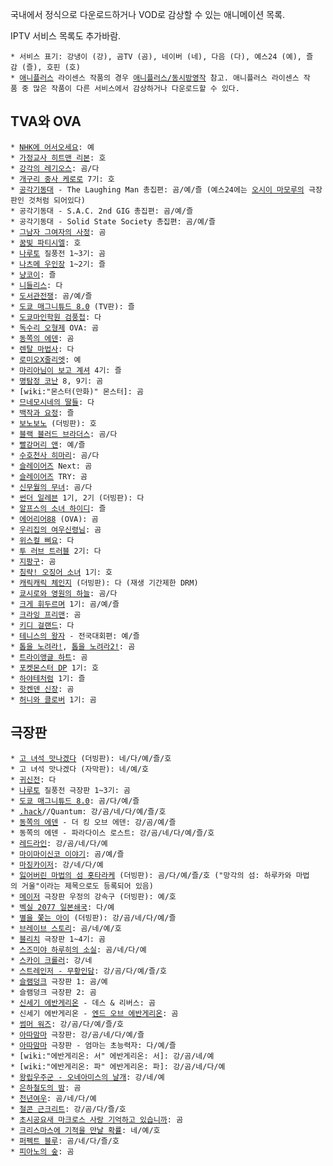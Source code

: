 국내에서 정식으로 다운로드하거나 VOD로 감상할 수 있는 애니메이션 목록.

IPTV 서비스 목록도 추가바람.

 * 서비스 표기: 강냉이 (강), 곰TV (곰), 네이버 (네), 다음 (다), 예스24 (예), 즐감 (즐), 호핀 (호)
 * [[애니플러스]] 라이센스 작품의 경우 [[애니플러스/동시방영작]] 참고. 애니플러스 라이센스 작품 중 많은 작품이 다른 서비스에서 감상하거나 다운로드할 수 있다.

== TVA와 OVA ==
 * [[NHK에 어서오세요]]: 예
 * [[가정교사 히트맨 리본]]: 호
 * [[강각의 레기오스]]: 곰/다
 * [[개구리 중사 케로로]] 7기: 호
 * [[공각기동대]] - The Laughing Man 총집편: 곰/예/즐 (예스24에는 [[오시이 마모루]]의 극장판인 것처럼 되어있다)
 * 공각기동대 - S.A.C. 2nd GIG 총집편: 곰/예/즐
 * 공각기동대 - Solid State Society 총집편: 곰/예/즐
 * [[그남자 그여자의 사정]]: 곰
 * [[꿈빛 파티시엘]]: 호
 * [[나루토]] 질풍전 1~3기: 곰
 * [[나츠메 우인장]] 1~2기: 즐
 * [[냥코이]]: 즐
 * [[니들리스]]: 다
 * [[도서관전쟁]]: 곰/예/즐
 * [[도쿄 매그니튜드 8.0]] (TV판): 즐
 * [[도쿄마인학원 검풍첩]]: 다
 * [[독수리 오형제]] OVA: 곰
 * [[동쪽의 에덴]]: 곰
 * [[렌탈 마법사]]: 다
 * [[로미오X줄리엣]]: 예
 * [[마리아님이 보고 계셔]] 4기: 즐
 * [[명탐정 코난]] 8, 9기: 곰
 * [wiki:"몬스터(만화)" 몬스터]: 곰
 * [[므네모시네의 딸들]]: 다
 * [[백작과 요정]]: 즐
 * [[보노보노]] (더빙판): 호
 * [[블랙 블러드 브라더스]]: 곰/다
 * [[빨강머리 앤]]: 예/즐
 * [[수호천사 히마리]]: 곰/다
 * [[슬레이어즈]] Next: 곰
 * [[슬레이어즈]] TRY: 곰
 * [[신무월의 무녀]]: 곰/다
 * [[썬더 일레븐]] 1기, 2기 (더빙판): 다
 * [[알프스의 소녀 하이디]]: 즐
 * [[에어리어88]] (OVA): 곰
 * [[우리집의 여우신령님]]: 곰
 * [[위스컬 삐요]]: 다
 * [[투 러브 트러블]] 2기: 다
 * [[지팡구]]: 곰
 * [[침략! 오징어 소녀]] 1기: 호
 * [[캐릭캐릭 체인지]] (더빙판): 다 (재생 기간제한 DRM)
 * [[쿄시로와 영원의 하늘]]: 곰/다
 * [[크게 휘두르며]] 1기: 곰/예/즐
 * [[크라잉 프리맨]]: 곰
 * [[키디 걸랜드]]: 다
 * [[테니스의 왕자]] - 전국대회편: 예/즐
 * [[톱을 노려라!]], [[톱을 노려라2!]]: 곰
 * [[트라이앵글 하트]]: 곰
 * [[포켓몬스터 DP]] 1기: 호
 * [[하야테처럼]] 1기: 즐
 * [[핫켄덴 신장]]: 곰
 * [[허니와 클로버]] 1기: 곰

== 극장판 ==
 * [[고 녀석 맛나겠다]] (더빙판): 네/다/예/즐/호
 * 고 녀석 맛나겠다 (자막판): 네/예/호
 * [[귀신전]]: 다
 * [[나루토]] 질풍전 극장판 1~3기: 곰
 * [[도쿄 매그니튜드 8.0]]: 곰/다/예/즐
 * [[.hack]]//Quantum: 강/곰/네/다/예/즐/호
 * [[동쪽의 에덴]] - 더 킹 오브 에덴: 강/곰/예/즐
 * 동쪽의 에덴 - 파라다이스 로스트: 강/곰/네/다/예/즐/호
 * [[레드라인]]: 강/곰/네/다/예
 * [[마이마이신코 이야기]]: 곰/예/즐
 * [[마징카이저]]: 강/네/다/예
 * [[잃어버린 마법의 섬 홋타라케]] (더빙판): 곰/다/예/즐/호 ("망각의 섬: 하루카와 마법의 거울"이라는 제목으로도 등록되어 있음)
 * [[메이저]] 극장판 우정의 강속구 (더빙판): 예/호
 * [[벡실 2077 일본쇄국]]: 다/예
 * [[별을 쫓는 아이]] (더빙판): 강/곰/네/다/예/즐
 * [[브레이브 스토리]]: 곰/네/예/호
 * [[블리치]] 극장판 1~4기: 곰
 * [[스즈미야 하루히의 소실]]: 곰/네/다/예
 * [[스카이 크롤러]]: 강/네
 * [[스트레인저 - 무황인담]]: 강/곰/다/예/즐/호
 * [[슬램덩크]] 극장판 1: 곰/예
 * 슬램덩크 극장판 2: 곰
 * [[신세기 에반게리온]] - 데스 & 리버스: 곰
 * 신세기 에반게리온 - [[엔드 오브 에반게리온]]: 곰
 * [[썸머 워즈]]: 강/곰/다/예/즐/호
 * [[아따맘마]] 극장판: 강/곰/네/다/예/즐
 * [[아따맘마]] 극장판 - 엄마는 초능력자: 다/예/즐
 * [wiki:"에반게리온: 서" 에반게리온: 서]: 강/곰/네/예
 * [wiki:"에반게리온: 파" 에반게리온: 파]: 강/곰/네/다/예
 * [[왕립우주군 - 오네아미스의 날개]]: 강/네/예
 * [[은하철도의 밤]]: 곰
 * [[천년여우]]: 곰/네/다/예
 * [[철콘 근크리트]]: 강/곰/다/즐/호
 * [[초시공요새 마크로스 사랑 기억하고 있습니까]]: 곰
 * [[크리스마스에 기적을 만날 확률]]: 네/예/호
 * [[퍼펙트 블루]]: 곰/네/다/즐/호
 * [[피아노의 숲]]: 곰

